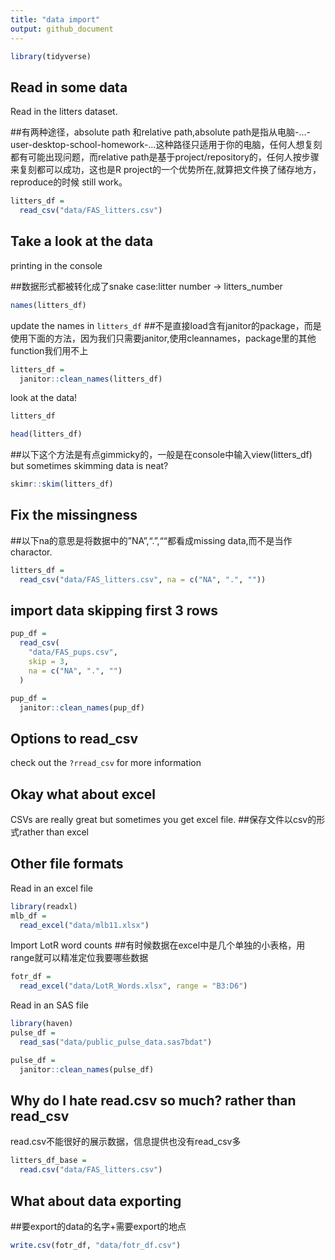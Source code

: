 ```yaml
---
title: "data import"
output: github_document
---
```

```r
library(tidyverse)
```

## Read in some data

 Read in the litters dataset.

##有两种途径，absolute path 和relative path,absolute path是指从电脑-...-user-desktop-school-homework-...这种路径只适用于你的电脑，任何人想复刻都有可能出现问题，而relative path是基于project/repository的，任何人按步骤来复刻都可以成功，这也是R project的一个优势所在,就算把文件换了储存地方，reproduce的时候 still work。

 
```r
litters_df =
  read_csv("data/FAS_litters.csv")
```
 

## Take a look at the data 

printing in the console

##数据形式都被转化成了snake case:litter number -> litters_number

```r
names(litters_df)
```

update the names in `litters_df`
##不是直接load含有janitor的package，而是使用下面的方法，因为我们只需要janitor,使用cleannames，package里的其他function我们用不上

```r
litters_df =
  janitor::clean_names(litters_df)
```

look at the data!

```r
litters_df
```

```r
head(litters_df)
```

##以下这个方法是有点gimmicky的，一般是在console中输入view(litters_df)
but sometimes skimming data is neat?
```r
skimr::skim(litters_df)
```

## Fix the missingness
##以下na的意思是将数据中的"NA",".",""都看成missing data,而不是当作charactor.
```r
litters_df = 
  read_csv("data/FAS_litters.csv", na = c("NA", ".", ""))
```

## import data skipping first 3 rows
```r
pup_df =
  read_csv(
    "data/FAS_pups.csv",
    skip = 3,
    na = c("NA", ".", "")
  )

pup_df =
  janitor::clean_names(pup_df)
```


## Options to read_csv

check out the `?rread_csv` for more information

## Okay what about excel

CSVs are really great but sometimes you get excel file.
##保存文件以csv的形式rather than excel

## Other file formats

Read in an excel file

```r
library(readxl)
mlb_df = 
  read_excel("data/mlb11.xlsx")
```

Import LotR word counts
##有时候数据在excel中是几个单独的小表格，用range就可以精准定位我要哪些数据

```r
fotr_df =
  read_excel("data/LotR_Words.xlsx", range = "B3:D6")
```


Read in an SAS file

```r
library(haven)
pulse_df =
  read_sas("data/public_pulse_data.sas7bdat")

pulse_df =
  janitor::clean_names(pulse_df)
```


## Why do I hate read.csv so much? rather than read_csv
read.csv不能很好的展示数据，信息提供也没有read_csv多
```r
litters_df_base =
  read.csv("data/FAS_litters.csv")
```

## What about data exporting
##要export的data的名字+需要export的地点

```r
write.csv(fotr_df, "data/fotr_df.csv")
```



